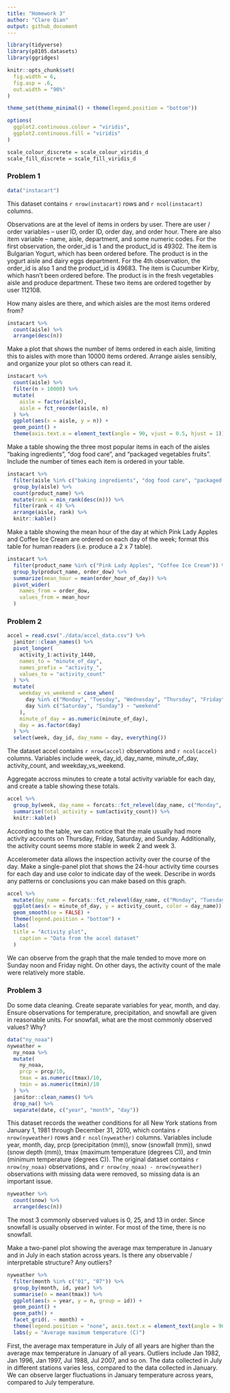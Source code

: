 ```yaml
---
title: "Homework 3"
author: "Clare Qian"
output: github_document
---
```


```r
library(tidyverse)
library(p8105.datasets)
library(ggridges)

knitr::opts_chunk$set(
  fig.width = 6,
  fig.asp = .6,
  out.width = "90%"
)

theme_set(theme_minimal() + theme(legend.position = "bottom"))

options(
  ggplot2.continuous.colour = "viridis",
  ggplot2.continuous.fill = "viridis"
)

scale_colour_discrete = scale_colour_viridis_d
scale_fill_discrete = scale_fill_viridis_d
```

### Problem 1

```r
data("instacart")
```

This dataset contains `r nrow(instacart)` rows and `r ncol(instacart)` columns. 

Observations are at the level of items in orders by user. There are user / order variables -- user ID, order ID, order day, and order hour. There are also item variable -- name, aisle, department, and some numeric codes. For the first observation, the order_id is 1 and the product_id is 49302. The item is Bulgarian Yogurt, which has been ordered before. The product is in the yogurt aisle and dairy eggs department. For the 4th observation, the order_id is also 1 and the product_id is 49683. The item is Cucumber Kirby, which hasn't been ordered before. The product is in the fresh vegetables aisle and produce department. These two items are ordered together by user 112108.

How many aisles are there, and which aisles are the most items ordered from?

```r
instacart %>%
  count(aisle) %>%
  arrange(desc(n))
```

Make a plot that shows the number of items ordered in each aisle, limiting this to aisles with more than 10000 items ordered. Arrange aisles sensibly, and organize your plot so others can read it.

```r
instacart %>%
  count(aisle) %>%
  filter(n > 10000) %>%
  mutate(
    aisle = factor(aisle),
    aisle = fct_reorder(aisle, n)
  ) %>%
  ggplot(aes(x = aisle, y = n)) +
  geom_point() +
  theme(axis.text.x = element_text(angle = 90, vjust = 0.5, hjust = 1))
```

Make a table showing the three most popular items in each of the aisles “baking ingredients”, “dog food care”, and “packaged vegetables fruits”. Include the number of times each item is ordered in your table.

```r
instacart %>%
  filter(aisle %in% c("baking ingredients", "dog food care", "packaged vegetables fruits")) %>%
  group_by(aisle) %>%
  count(product_name) %>%
  mutate(rank = min_rank(desc(n))) %>%
  filter(rank < 4) %>%
  arrange(aisle, rank) %>%
  knitr::kable()
```

Make a table showing the mean hour of the day at which Pink Lady Apples and Coffee Ice Cream are ordered on each day of the week; format this table for human readers (i.e. produce a 2 x 7 table).

```r
instacart %>%
  filter(product_name %in% c("Pink Lady Apples", "Coffee Ice Cream")) %>%
  group_by(product_name, order_dow) %>%
  summarize(mean_hour = mean(order_hour_of_day)) %>%
  pivot_wider(
    names_from = order_dow,
    values_from = mean_hour
  )
```

### Problem 2

```r
accel = read.csv("./data/accel_data.csv") %>%
  janitor::clean_names() %>%
  pivot_longer(
    activity_1:activity_1440,
    names_to = "minute_of_day",
    names_prefix = "activity_",
    values_to = "activity_count"
  ) %>%
  mutate(
    weekday_vs_weekend = case_when(
      day %in% c("Monday", "Tuesday", "Wednesday", "Thursday", "Friday") ~ "weekday",
      day %in% c("Saturday", "Sunday") ~ "weekend"
    ),
    minute_of_day = as.numeric(minute_of_day),
    day = as.factor(day)
  ) %>%
  select(week, day_id, day_name = day, everything())
```

The dataset accel contains `r nrow(accel)` observations and `r ncol(accel)` columns. Variables include week, day_id, day_name, minute_of_day, activity_count, and weekday_vs_weekend.

Aggregate accross minutes to create a total activity variable for each day, and create a table showing these totals.

```r
accel %>%
  group_by(week, day_name = forcats::fct_relevel(day_name, c("Monday", "Tuesday", "Wednesday", "Thursday", "Friday", "Saturday", "Sunday"))) %>%
  summarise(total_activity = sum(activity_count)) %>%
  knitr::kable()
```

According to the table, we can notice that the male usually had more activity accounts on Thursday, Friday, Saturday, and Sunday. Additionally, the activity count seems more stable in week 2 and week 3.

Accelerometer data allows the inspection activity over the course of the day. Make a single-panel plot that shows the 24-hour activity time courses for each day and use color to indicate day of the week. Describe in words any patterns or conclusions you can make based on this graph.

```r
accel %>%
  mutate(day_name = forcats::fct_relevel(day_name, c("Monday", "Tuesday", "Wednesday", "Thursday", "Friday", "Saturday", "Sunday"))) %>%
  ggplot(aes(x = minute_of_day, y = activity_count, color = day_name)) + 
  geom_smooth(se = FALSE) + 
  theme(legend.position = "bottom") +
  labs(
  title = "Activity plot",
    caption = "Data from the accel dataset"
  )
```

We can observe from the graph that the male tended to move more on Sunday noon and Friday night. On other days, the activity count of the male were relatively more stable.

### Problem 3

Do some data cleaning. Create separate variables for year, month, and day. Ensure observations for temperature, precipitation, and snowfall are given in reasonable units. For snowfall, what are the most commonly observed values? Why?

```r
data("ny_noaa")
nyweather = 
  ny_noaa %>%
  mutate(
    ny_noaa,
    prcp = prcp/10,
    tmax = as.numeric(tmax)/10,
    tmin = as.numeric(tmin)/10
  ) %>%
  janitor::clean_names() %>%
  drop_na() %>%
  separate(date, c("year", "month", "day"))
```

This dataset records the weather conditions for all New York stations from January 1, 1981 through December 31, 2010, which contains `r nrow(nyweather)` rows and `r ncol(nyweather)` columns. Variables include year, month, day, prcp (precipitation (mm)), snow (snowfall (mm)), snwd (snow depth (mm)), tmax (maximum temperature (degrees C)), and tmin (minimum temperature (degrees C)). The original dataset contains `r nrow(ny_noaa)` observations, and `r nrow(ny_noaa) - nrow(nyweather)` observations with missing data were removed, so missing data is an important issue. 

```r
nyweather %>%
  count(snow) %>%
  arrange(desc(n))
```

The most 3 commonly observed values is 0, 25, and 13 in order. Since snowfall is usually observed in winter. For most of the time, there is no snowfall.

Make a two-panel plot showing the average max temperature in January and in July in each station across years. Is there any observable / interpretable structure? Any outliers?

```r
nyweather %>%
  filter(month %in% c("01", "07")) %>%
  group_by(month, id, year) %>%
  summarise(n = mean(tmax)) %>%
  ggplot(aes(x = year, y = n, group = id)) +
  geom_point() + 
  geom_path() +
  facet_grid(. ~ month) +
  theme(legend.position = "none", axis.text.x = element_text(angle = 90, vjust = 0.5, hjust = 1)) +
  labs(y = "Average maximum temperature (C)")
```

First, the average max temperature in July of all years are higher than the average max temperature in January of all years. Outliers include Jan 1982, Jan 1996, Jan 1997, Jul 1988, Jul 2007, and so on. The data collected in July in different stations varies less, compared to the data collected in January. We can observe larger fluctuations in January temperature across years, compared to July temperature.